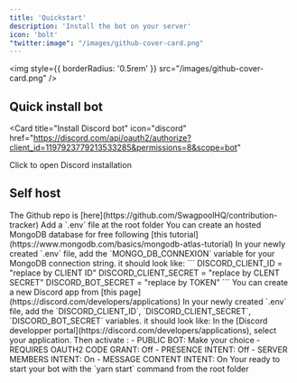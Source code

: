 ```yaml
---
title: 'Quickstart'
description: 'Install the bot on your server'
icon: 'bolt'
"twitter:image": "/images/github-cover-card.png"
---
```


<img
  style={{ borderRadius: '0.5rem' }}
  src="/images/github-cover-card.png"
/>

## Quick install bot

<Card
  title="Install Discord bot"
  icon="discord"
  href="https://discord.com/api/oauth2/authorize?client_id=1197923779213533285&permissions=8&scope=bot"
>
  Click to open Discord installation
</Card>

## Self host

<Steps>
  <Step title="Clone repo">
    The Github repo is [here](https://github.com/SwagpoolHQ/contribution-tracker)
  </Step>
  <Step title="Setup .env">
    Add a `.env` file at the root folder
  </Step>
  <Step title="Setup your MongoDB credentials">
    <Info>
      You can create an hosted MongoDB database for free following
    <Info>
    [this tutorial](https://www.mongodb.com/basics/mongodb-atlas-tutorial)
    In your newly created `.env` file, add the `MONGO_DB_CONNEXION` variable for your MongoDB connection string.  
    it should look like:
    ```
      DISCORD_CLIENT_ID = "replace by CLIENT ID"
      DISCORD_CLIENT_SECRET = "replace by CLENT SECRET"
      DISCORD_BOT_SECRET = "replace by TOKEN"
    ```
  </Step>
  
  <Step title="Setup your Discord app credentials">
    <Info>
      You can create a new Discord app from 
    <Info>
    [this page](https://discord.com/developers/applications)
      In your newly created `.env` file, add the `DISCORD_CLIENT_ID`, `DISCORD_CLIENT_SECRET`, `DISCORD_BOT_SECRET` variables.
      it should look like:
      
  </Step>
  <Step title="Configure your Discord app ">
    In the [Discord developper portal](https://discord.com/developers/applications), select your application.  
    Then activate : 
    - PUBLIC BOT: Make your choice
    - REQUIRES OAUTH2 CODE GRANT: Off
    - PRESENCE INTENT: Off
    - SERVER MEMBERS INTENT: On
    - MESSAGE CONTENT INTENT: On
  </Step>

  
  <Step title="Start your bot">
    Your ready to start your bot with the `yarn start` command from the root folder
  </Step>
</Steps>










